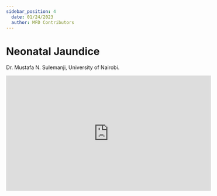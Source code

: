 ```yaml
---
sidebar_position: 4
  date: 01/24/2023
  author: MFD Contributors
---
```


# Neonatal Jaundice

Dr. Mustafa N. Sulemanji, University of Nairobi.

<div style={{ display: 'flex', justifyContent: 'center' }}>
  <iframe
    width="560"
    height="315"
    src="https://www.youtube-nocookie.com/embed/phWDLZ_jMuI?start=28"
    title="YouTube video player"
    frameborder="0"
    allow="accelerometer; autoplay; clipboard-write; encrypted-media; gyroscope; picture-in-picture; web-share"
    allowfullscreen
  ></iframe>
</div>
